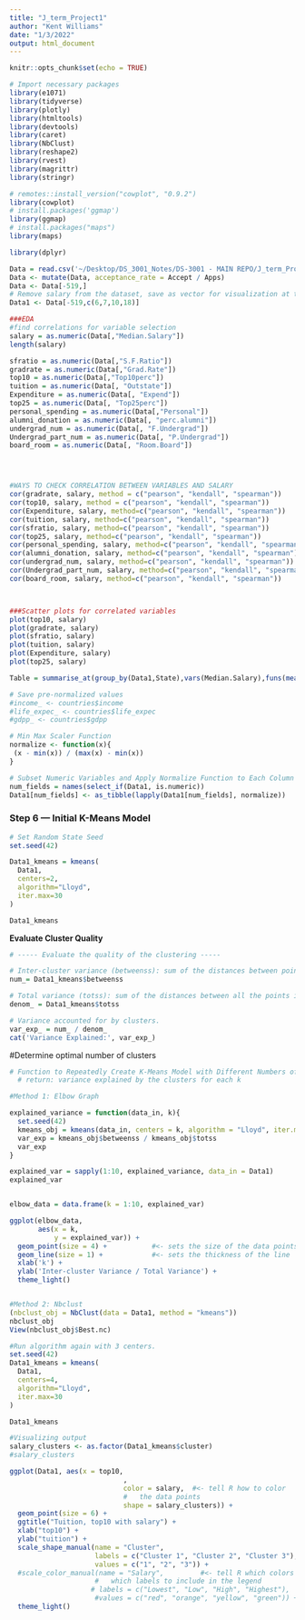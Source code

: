 ```yaml
---
title: "J_term_Project1"
author: "Kent Williams"
date: "1/3/2022"
output: html_document
---
```


```r
knitr::opts_chunk$set(echo = TRUE)
```

```r
# Import necessary packages
library(e1071)
library(tidyverse)
library(plotly)
library(htmltools)
library(devtools)
library(caret)
library(NbClust)
library(reshape2)
library(rvest)
library(magrittr)
library(stringr)

# remotes::install_version("cowplot", "0.9.2")
library(cowplot)
# install.packages('ggmap')
library(ggmap)
# install.packages("maps")
library(maps)

library(dplyr)
```

```r
Data = read.csv('~/Desktop/DS_3001_Notes/DS-3001 - MAIN REPO/J_term_Project1/College_Data_Project1.csv')
Data <- mutate(Data, acceptance_rate = Accept / Apps)
Data <- Data[-519,]
# Remove salary from the dataset, save as vector for visualization at the end
Data1 <- Data[-519,c(6,7,10,18)]
```

```r
###EDA
#find correlations for variable selection
salary = as.numeric(Data[,"Median.Salary"])
length(salary)

sfratio = as.numeric(Data[,"S.F.Ratio"])
gradrate = as.numeric(Data[,"Grad.Rate"])
top10 = as.numeric(Data[,"Top10perc"])
tuition = as.numeric(Data[, "Outstate"])
Expenditure = as.numeric(Data[, "Expend"])
top25 = as.numeric(Data[, "Top25perc"])
personal_spending = as.numeric(Data[,"Personal"])
alumni_donation = as.numeric(Data[, "perc.alumni"])
undergrad_num = as.numeric(Data[, "F.Undergrad"])
Undergrad_part_num = as.numeric(Data[, "P.Undergrad"])
board_room = as.numeric(Data[, "Room.Board"])




#WAYS TO CHECK CORRELATION BETWEEN VARIABLES AND SALARY
cor(gradrate, salary, method = c("pearson", "kendall", "spearman"))
cor(top10, salary, method = c("pearson", "kendall", "spearman"))
cor(Expenditure, salary, method=c("pearson", "kendall", "spearman"))
cor(tuition, salary, method=c("pearson", "kendall", "spearman"))
cor(sfratio, salary, method=c("pearson", "kendall", "spearman"))
cor(top25, salary, method=c("pearson", "kendall", "spearman"))
cor(personal_spending, salary, method=c("pearson", "kendall", "spearman"))
cor(alumni_donation, salary, method=c("pearson", "kendall", "spearman"))
cor(undergrad_num, salary, method=c("pearson", "kendall", "spearman"))
cor(Undergrad_part_num, salary, method=c("pearson", "kendall", "spearman"))
cor(board_room, salary, method=c("pearson", "kendall", "spearman"))



###Scatter plots for correlated variables
plot(top10, salary)
plot(gradrate, salary)
plot(sfratio, salary)
plot(tuition, salary)
plot(Expenditure, salary)
plot(top25, salary)
```

```r
Table = summarise_at(group_by(Data1,State),vars(Median.Salary),funs(mean(.,na.rm=TRUE)))
```

```r
# Save pre-normalized values
#income_ <- countries$income
#life_expec_ <- countries$life_expec
#gdpp_ <- countries$gdpp
```

```r
# Min Max Scaler Function
normalize <- function(x){
 (x - min(x)) / (max(x) - min(x))
}

# Subset Numeric Variables and Apply Normalize Function to Each Column
num_fields = names(select_if(Data1, is.numeric))
Data1[num_fields] <- as_tibble(lapply(Data1[num_fields], normalize))
```

### Step 6 — Initial K-Means Model
```r
# Set Random State Seed
set.seed(42)
```

```r
Data1_kmeans = kmeans(
  Data1,
  centers=2,
  algorithm="Lloyd",
  iter.max=30
)

Data1_kmeans
```
**Evaluate Cluster Quality**
```r
# ----- Evaluate the quality of the clustering -----

# Inter-cluster variance (betweenss): sum of the distances between points from different clusters.
num_= Data1_kmeans$betweenss

# Total variance (totss): sum of the distances between all the points in the data set.
denom_ = Data1_kmeans$totss

# Variance accounted for by clusters.
var_exp_ = num_ / denom_
cat('Variance Explained:', var_exp_)
```

#Determine optimal number of clusters
```r
# Function to Repeatedly Create K-Means Model with Different Numbers of Clusters
  # return: variance explained by the clusters for each k

#Method 1: Elbow Graph

explained_variance = function(data_in, k){
  set.seed(42)
  kmeans_obj = kmeans(data_in, centers = k, algorithm = "Lloyd", iter.max = 30)
  var_exp = kmeans_obj$betweenss / kmeans_obj$totss
  var_exp  
}

explained_var = sapply(1:10, explained_variance, data_in = Data1)
explained_var


elbow_data = data.frame(k = 1:10, explained_var)

ggplot(elbow_data, 
       aes(x = k,  
           y = explained_var)) + 
  geom_point(size = 4) +           #<- sets the size of the data points
  geom_line(size = 1) +            #<- sets the thickness of the line
  xlab('k') + 
  ylab('Inter-cluster Variance / Total Variance') + 
  theme_light()


#Method 2: Nbclust
(nbclust_obj = NbClust(data = Data1, method = "kmeans"))
nbclust_obj
View(nbclust_obj$Best.nc)

```

```r
#Run algorithm again with 3 centers.
set.seed(42)
Data1_kmeans = kmeans(
  Data1,
  centers=4,
  algorithm="Lloyd",
  iter.max=30
)

Data1_kmeans
```


```r
#Visualizing output
salary_clusters <- as.factor(Data1_kmeans$cluster)
#salary_clusters

ggplot(Data1, aes(x = top10, 
                            ,
                            color = salary,  #<- tell R how to color 
                            #   the data points
                            shape = salary_clusters)) + 
  geom_point(size = 6) +
  ggtitle("Tuition, top10 with salary") +
  xlab("top10") +
  ylab("tuition") +
  scale_shape_manual(name = "Cluster", 
                     labels = c("Cluster 1", "Cluster 2", "Cluster 3"),
                     values = c("1", "2", "3")) +
  #scale_color_manual(name = "Salary",         #<- tell R which colors to use and
                     #   which labels to include in the legend
                    # labels = c("Lowest", "Low", "High", "Highest"),
                     #values = c("red", "orange", "yellow", "green")) +
  theme_light()
```


